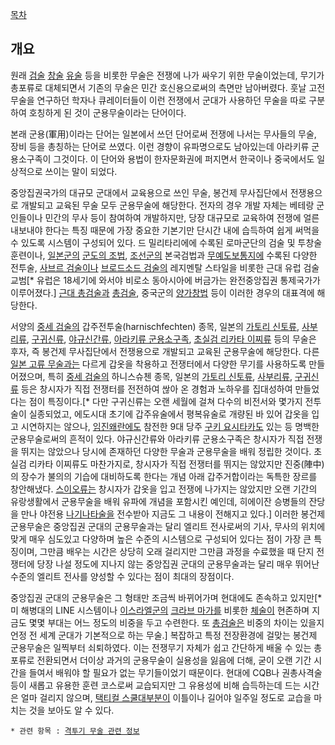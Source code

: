 [[목차]]

== 개요 ==

원래 [[검술]] [[창술]] [[유술]] 등을 비롯한 무술은 전쟁에 나가 싸우기 위한 무술이었는데, 무기가 총포류로 대체되면서 기존의 무술은 민간 호신용으로써의 측면만 남아버렸다. 훗날 고전 무술을 연구하던 학자나 큐레이터들이 이런 전쟁에서 군대가 사용하던 무술을 따로 구분하여 호칭하게 된 것이 군용무술이라는 단어이다. 

본래 군용(軍用)이라는 단어는 일본에서 쓰던 단어로써 전쟁에 나서는 무사들의 무술, 장비 등을 총칭하는 단어로 쓰였다. 이런 경향이 유파명으로도 남아있는데 아라키류 군용소구족이 그것이다. 이 단어와 용법이 한자문화권에 퍼지면서 한국이나 중국에서도 일상적으로 쓰이는 말이 되었다. 

중앙집권국가의 대규모 군대에서 교육용으로 쓰인 무술, 봉건제 무사집단에서 전쟁용으로 개발되고 교육된 무술 모두 군용무술에 해당한다. 전자의 경우 개발 자체는 베테랑 군인들이나 민간의 무사 등이 참여하여 개발하지만, 당장 대규모로 교육하여 전쟁에 얼른 내보내야 한다는 특징 때문에 가장 중요한 기본기만 단시간 내에 습득하여 쉽게 써먹을 수 있도록 시스템이 구성되어 있다. 드 밀리타리에에 수록된 로마군단의 검술 및 투창술 훈련이나, [[일본군]]의 [[군도의 조법]], [[조선군]]의 본국검법과 [[무예도보통지]]에 수록된 다양한 전투술, [[사브르 검술]]이나 [[브로드소드 검술]]의 레지멘탈 스타일을 비롯한 근대 유럽 검술교범[* 유럽은 18세기에 와서야 비로소 동아시아에 버금가는 완전중앙집권 통제국가가 이루어졌다.] [[근대 총검술]]과 [[총검술]], 중국군의 [[양가창법]] 등이 이러한 경우의 대표격에 해당한다. 

서양의 [[중세 검술]]의 갑주전투술(harnischfechten) 종목, 일본의 [[가토리 신토류]], [[사부리류]], [[구귀신류]], [[야규신간류]], [[아라키류 군용소구족]], [[초실검 리카타 이찌류]] 등의 무술은 후자, 즉 봉건제 무사집단에서 전쟁용으로 개발되고 교육된 군용무술에 해당한다. 다른 [[일본 고류 무술]]과는 다르게 갑옷을 착용하고 전쟁터에서 다양한 무기를 사용하도록 만들어졌으며, 특히 [[중세 검술]]의 하니스슈첸 종목, 일본의 [[가토리 신토류]], [[사부리류]], [[구귀신류]] 등은 창시자가 직접 전쟁터를 전전하여 싾아 온 경험과 노하우를 집대성하여 만들었다는 점이 특징이다.[* 다만 구귀신류는 오랜 세월에 걸쳐 다수의 비전서와 몇가지 전투술이 실종되었고, 에도시대 초기에 갑주유술에서 평복유술로 개량된 바 있어 갑옷을 입고 시연하지는 않으나, [[임진왜란]]에도 참전한 9대 당주 [[구키 요시타카]]도 있는 등 명백한 군용무술로써의 흔적이 있다. 야규신간류와 아라키류 군용소구족은 창시자가 직접 전쟁을 뛰지는 않았으나 당시에 존재하던 다양한 무술과 군용무술을 배워 정립한 것이다. 초실검 리카타 이찌류도 마찬가지로, 창시자가 직접 전쟁터를 뛰지는 않았지만 진중(陣中)의 장수가 불의의 기습에 대비하도록 한다는 개념 아래 갑주거합이라는 독특한 장르를 창안해냈다. [[스이오류]]는 창시자가 갑옷을 입고 전쟁에 나가지는 않았지만 오랜 기간의 유랑생활에서 군용무술을 배워 유파에 개념을 포함시킨 예인데, 히에이잔 승병들의 잔당을 만나 야전용 [[나기나타]]술을 전수받아 지금도 그 내용이 전해지고 있다.] 이러한 봉건제 군용무술은 중앙집권 군대의 군용무술과는 달리 엘리트 전사로써의 기사, 무사의 위치에 맞게 매우 심도있고 다양하며 높은 수준의 시스템으로 구성되어 있다는 점이 가장 큰 특징이며, 그만큼 배우는 시간은 상당히 오래 걸리지만 그만큼 과정을 수료했을 때 단지 전쟁터에 당장 나설 정도에 지나지 않는 중앙집권 군대의 군용무술과는 달리 매우 뛰어난 수준의 엘리트 전사를 양성할 수 있다는 점이 최대의 장점이다. 

중앙집권 군대의 군용무술은 그 형태만 조금씩 바뀌어가며 현대에도 존속하고 있지만[* 미 해병대의 LINE 시스템이나 [[이스라엘군]]의 [[크라브 마가]]를 비롯한 [[체술]]이 현존하며 지금도 몇몇 부대는 어느 정도의 비중을 두고 수련한다. 또 [[총검술]]은 비중의 차이는 있을지언정 전 세계 군대가 기본적으로 하는 무술.] 복잡하고 특정 전장환경에 걸맞는 봉건제 군용무술은 일찍부터 쇠퇴하였다. 이는 전쟁무기 자체가 쉽고 간단하게 배울 수 있는 총포류로 전환되면서 더이상 과거의 군용무술이 실용성을 잃음에 더해, 굳이 오랜 기간 시간을 들여서 배워야 할 필요가 없는 무기들이었기 때문이다. 현대에 CQB나 권총사격술 등이 새롭고 유용한 훈련 코스로써 교습되지만 그 유용성에 비해 습득하는데 드는 시간은 얼마 걸리지 않으며, [[택티컬 스쿨]]대부분이 이틀이나 길어야 일주일 정도로 교습을 마치는 것을 보아도 알 수 있다. 

 * 관련 항목 : [[격투기 무술 관련 정보]]

